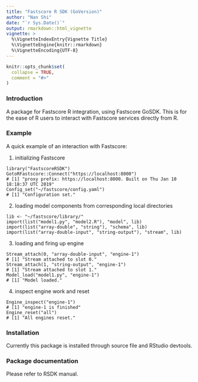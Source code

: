 ```yaml
---
title: "Fastscore R SDK (GoVersion)"
author: "Nan Shi"
date: "`r Sys.Date()`"
output: rmarkdown::html_vignette
vignette: >
  %\VignetteIndexEntry{Vignette Title}
  %\VignetteEngine{knitr::rmarkdown}
  %\VignetteEncoding{UTF-8}
---
```


```r
knitr::opts_chunk$set(
  collapse = TRUE,
  comment = "#>"
)
```

### Introduction

A package for Fastscore R integration, using Fastscore GoSDK. This is for the ease of R users to interact with Fastscore services directly from R.

### Example

A quick example of an interaction with Fastscore:

1. initializing Fastscore
```
library("FastscoreRSDK")
GotoRFastscore::Connect("https://localhost:8000")
# [1] "proxy prefix: https://localhost:8000. Built on Thu Jan 10 18:18:37 UTC 2019"
Config_set("~/fastscore/config.yaml")
# [1] "Configuration set."
```
2. loading model components from corresponding local directories
```
lib <- "~/fastscore/library/"
import(list("model1.py", "model2.R"), "model", lib)
import(list("array-double", "string"), "schema", lib)
import(list("array-double-input", "string-output"), "stream", lib)
```
3. loading and firing up engine
```
Stream_attach(0, "array-double-input", "engine-1")
# [1] "Stream attached to slot 0."
Stream_attach(1, "string-output", "engine-1")
# [1] "Stream attached to slot 1."
Model_load("model1.py", "engine-1")
# [1] "Model loaded."
```
4. inspect engine work and reset
```
Engine_inspect("engine-1")
# [1] "engine-1 is finished"
Engine_reset("all")
# [1] "All engines reset."
```

### Installation

Currently this package is installed through source file and RStudio devtools.

### Package documentation

Please refer to RSDK manual.